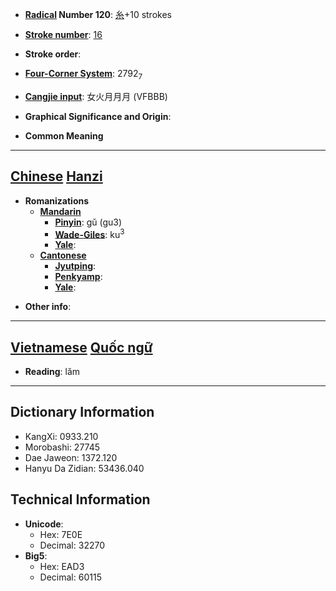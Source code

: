 * '''[[Wiktionary:Chinese radical index| Radical]] Number 120''': [[Wiktionary:Chinese radical index 糸|糸]]+10 strokes

* '''[[Wiktionary:Chinese total strokes index|Stroke number]]''': [[Wiktionary:Chinese total strokes index 16|16]]

* '''Stroke order''': 

* '''[[Wiktionary:Chinese four corner index|Four-Corner System]]''': 2792<sub>7</sub>

* '''[[Wiktionary:Chinese Cangjie index|Cangjie input]]''': 女火月月月 (VFBBB)

* '''Graphical Significance and Origin''': 

* '''Common Meaning'''

----

== [[Chinese]] [[Hanzi]] ==

* '''Romanizations'''
** '''[[Mandarin]]'''
*** '''[[Pinyin]]''': gǔ (gu3)
*** '''[[Wade-Giles]]''': ku<sup>3</sup>
*** '''[[Yale]]''': 
** '''[[Cantonese]]'''
*** '''[[Jyutping]]''':
*** '''[[Penkyamp]]''': 
*** '''[[Yale]]''': 

* '''Other info''': 


----

== [[Vietnamese]] [[Quốc ngữ]] ==

* '''Reading''': lăm

----

== Dictionary Information ==

* KangXi: 0933.210
* Morobashi: 27745
* Dae Jaweon: 1372.120
* Hanyu Da Zidian: 53436.040

== Technical Information ==

* '''Unicode''':
** Hex: 7E0E
** Decimal: 32270
* '''Big5''':
** Hex: EAD3
** Decimal: 60115
